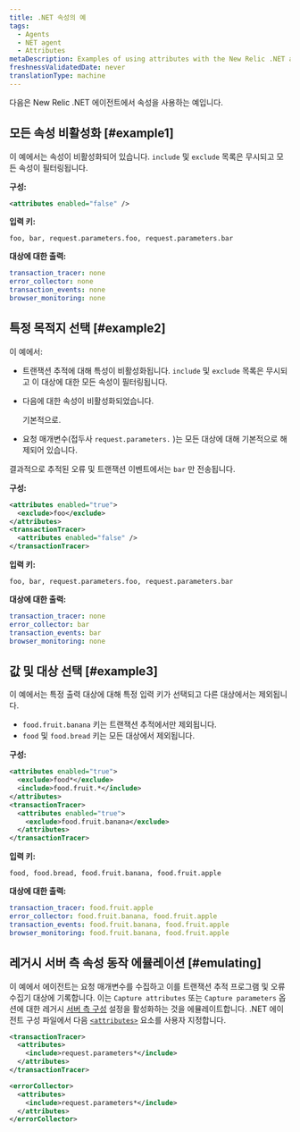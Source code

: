 ```yaml
---
title: .NET 속성의 예
tags:
  - Agents
  - NET agent
  - Attributes
metaDescription: Examples of using attributes with the New Relic .NET agent.
freshnessValidatedDate: never
translationType: machine
---
```


다음은 New Relic .NET 에이전트에서 속성을 사용하는 예입니다.

## 모든 속성 비활성화 [#example1]

이 예에서는 속성이 비활성화되어 있습니다. `include` 및 `exclude` 목록은 무시되고 모든 속성이 필터링됩니다.

**구성:**

```xml
<attributes enabled="false" />
```

**입력 키:**

```
foo, bar, request.parameters.foo, request.parameters.bar
```

**대상에 대한 출력:**

```yml
transaction_tracer: none
error_collector: none
transaction_events: none
browser_monitoring: none
```

## 특정 목적지 선택 [#example2]

이 예에서:

* 트랜잭션 추적에 대해 특성이 비활성화됩니다. `include` 및 `exclude` 목록은 무시되고 이 대상에 대한 모든 속성이 필터링됩니다.

* 다음에 대한 속성이 비활성화되었습니다.

  <InlinePopover type="browser"/>

  기본적으로.

* 요청 매개변수(접두사 `request.parameters.` )는 모든 대상에 대해 기본적으로 해제되어 있습니다.

결과적으로 추적된 오류 및 트랜잭션 이벤트에서는 `bar` 만 전송됩니다.

**구성:**

```xml
<attributes enabled="true">
  <exclude>foo</exclude>
</attributes>
<transactionTracer>
  <attributes enabled="false" />
</transactionTracer>
```

**입력 키:**

```
foo, bar, request.parameters.foo, request.parameters.bar
```

**대상에 대한 출력:**

```yml
transaction_tracer: none
error_collector: bar
transaction_events: bar
browser_monitoring: none
```

## 값 및 대상 선택 [#example3]

이 예에서는 특정 출력 대상에 대해 특정 입력 키가 선택되고 다른 대상에서는 제외됩니다.

* `food.fruit.banana` 키는 트랜잭션 추적에서만 제외됩니다.
* `food` 및 `food.bread` 키는 모든 대상에서 제외됩니다.

**구성:**

```xml
<attributes enabled="true">
  <exclude>food*</exclude>
  <include>food.fruit.*</include>
</attributes>
<transactionTracer>
  <attributes enabled="true">
    <exclude>food.fruit.banana</exclude>
  </attributes>
</transactionTracer>
```

**입력 키:**

```
food, food.bread, food.fruit.banana, food.fruit.apple
```

**대상에 대한 출력:**

```yml
transaction_tracer: food.fruit.apple
error_collector: food.fruit.banana, food.fruit.apple
transaction_events: food.fruit.banana, food.fruit.apple
browser_monitoring: food.fruit.banana, food.fruit.apple
```

## 레거시 서버 측 속성 동작 에뮬레이션 [#emulating]

이 예에서 에이전트는 요청 매개변수를 수집하고 이를 트랜잭션 추적 프로그램 및 오류 수집기 대상에 기록합니다. 이는 `Capture attributes` 또는 `Capture parameters` 옵션에 대한 레거시 [서버 측 구성](/docs/agents/manage-apm-agents/configuration/server-side-agent-configuration) 설정을 활성화하는 것을 에뮬레이트합니다. .NET 에이전트 구성 파일에서 다음 [`<attributes>`](/docs/agents/net-agent/installation-configuration/net-agent-configuration#agent-attributes) 요소를 사용자 지정합니다.

```xml
<transactionTracer>
  <attributes>
    <include>request.parameters*</include>
  </attributes>
</transactionTracer>

<errorCollector>
  <attributes>
    <include>request.parameters*</include>
  </attributes>
</errorCollector>
```